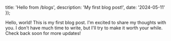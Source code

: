 
  title: 'Hello from /blogs',
  description: 'My first blog post!',
  date: '2024-05-11'
});

Hello, world! This is my first blog post. I'm excited to share my thoughts with you. I don't have much time to write, but I'll try to make it worth your while. Check back soon for more updates!